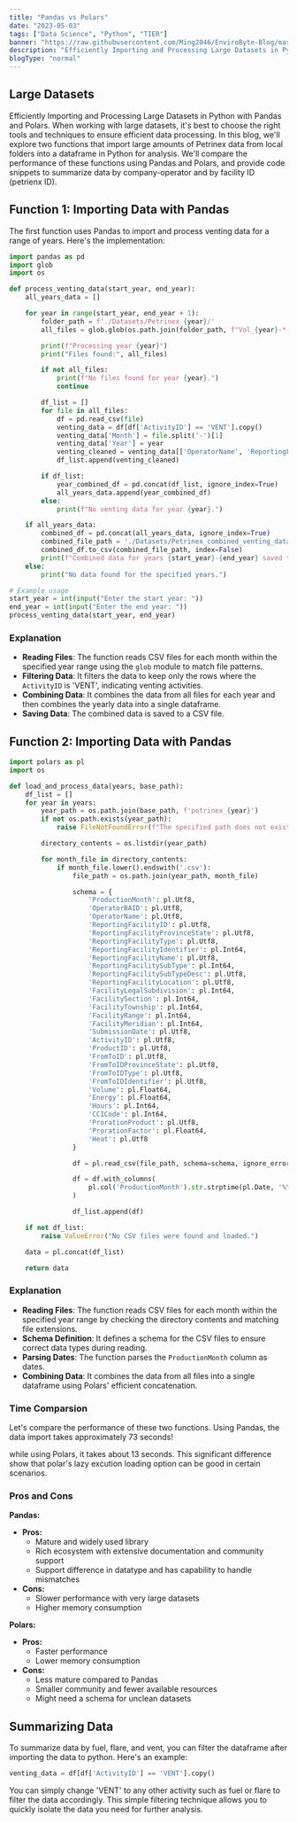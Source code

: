 ```yaml
---
title: "Pandas vs Polars"
date: "2023-05-03"
tags: ["Data Science", "Python", "TIER"]
banner: "https://raw.githubusercontent.com/Ming2046/EnviroByte-Blog/master/images/PandasvsPolar.png"
description: "Efficiently Importing and Processing Large Datasets in Python with Pandas and Polars"
blogType: "normal"
---
```


## Large Datasets

Efficiently Importing and Processing Large Datasets in Python with Pandas and Polars.
When working with large datasets, it's best to choose the right tools and techniques to ensure efficient data processing. In this blog, we'll explore two functions that import large amounts of Petrinex data from local folders into a dataframe in Python for analysis. We'll compare the performance of these functions using Pandas and Polars, and provide code snippets to summarize data by company-operator and by facility ID (petrienx ID).

## Function 1: Importing Data with Pandas

The first function uses Pandas to import and process venting data for a range of years. Here's the implementation:

```python
import pandas as pd
import glob
import os

def process_venting_data(start_year, end_year):
    all_years_data = []

    for year in range(start_year, end_year + 1):
        folder_path = f'./Datasets/Petrinex_{year}/'
        all_files = glob.glob(os.path.join(folder_path, f"Vol_{year}-*-AB.CSV"))

        print(f"Processing year {year}")
        print("Files found:", all_files)

        if not all_files:
            print(f"No files found for year {year}.")
            continue

        df_list = []
        for file in all_files:
            df = pd.read_csv(file)
            venting_data = df[df['ActivityID'] == 'VENT'].copy()
            venting_data['Month'] = file.split('-')[1]
            venting_data['Year'] = year
            venting_cleaned = venting_data[['OperatorName', 'ReportingFacilityID', 'Volume', 'Month', 'Year']]
            df_list.append(venting_cleaned)

        if df_list:
            year_combined_df = pd.concat(df_list, ignore_index=True)
            all_years_data.append(year_combined_df)
        else:
            print(f"No venting data for year {year}.")

    if all_years_data:
        combined_df = pd.concat(all_years_data, ignore_index=True)
        combined_file_path = './Datasets/Petrinex_combined_venting_data.csv'
        combined_df.to_csv(combined_file_path, index=False)
        print(f"Combined data for years {start_year}-{end_year} saved to {combined_file_path}")
    else:
        print("No data found for the specified years.")

# Example usage
start_year = int(input("Enter the start year: "))
end_year = int(input("Enter the end year: "))
process_venting_data(start_year, end_year)
```

### Explanation

- **Reading Files**: The function reads CSV files for each month within the specified year range using the `glob` module to match file patterns.
- **Filtering Data**: It filters the data to keep only the rows where the `ActivityID` is 'VENT', indicating venting activities.
- **Combining Data**: It combines the data from all files for each year and then combines the yearly data into a single dataframe.
- **Saving Data**: The combined data is saved to a CSV file.

## Function 2: Importing Data with Pandas

```python
import polars as pl
import os

def load_and_process_data(years, base_path):
    df_list = []
    for year in years:
        year_path = os.path.join(base_path, f'petrinex_{year}')
        if not os.path.exists(year_path):
            raise FileNotFoundError(f"The specified path does not exist: {year_path}")

        directory_contents = os.listdir(year_path)

        for month_file in directory_contents:
            if month_file.lower().endswith('.csv'):
                file_path = os.path.join(year_path, month_file)

                schema = {
                    'ProductionMonth': pl.Utf8,
                    'OperatorBAID': pl.Utf8,
                    'OperatorName': pl.Utf8,
                    'ReportingFacilityID': pl.Utf8,
                    'ReportingFacilityProvinceState': pl.Utf8,
                    'ReportingFacilityType': pl.Utf8,
                    'ReportingFacilityIdentifier': pl.Int64,
                    'ReportingFacilityName': pl.Utf8,
                    'ReportingFacilitySubType': pl.Int64,
                    'ReportingFacilitySubTypeDesc': pl.Utf8,
                    'ReportingFacilityLocation': pl.Utf8,
                    'FacilityLegalSubdivision': pl.Int64,
                    'FacilitySection': pl.Int64,
                    'FacilityTownship': pl.Int64,
                    'FacilityRange': pl.Int64,
                    'FacilityMeridian': pl.Int64,
                    'SubmissionDate': pl.Utf8,
                    'ActivityID': pl.Utf8,
                    'ProductID': pl.Utf8,
                    'FromToID': pl.Utf8,
                    'FromToIDProvinceState': pl.Utf8,
                    'FromToIDType': pl.Utf8,
                    'FromToIDIdentifier': pl.Utf8,
                    'Volume': pl.Float64,
                    'Energy': pl.Float64,
                    'Hours': pl.Int64,
                    'CCICode': pl.Int64,
                    'ProrationProduct': pl.Utf8,
                    'ProrationFactor': pl.Float64,
                    'Heat': pl.Utf8
                }

                df = pl.read_csv(file_path, schema=schema, ignore_errors=True)

                df = df.with_columns(
                    pl.col('ProductionMonth').str.strptime(pl.Date, '%Y-%m')
                )

                df_list.append(df)

    if not df_list:
        raise ValueError("No CSV files were found and loaded.")

    data = pl.concat(df_list)

    return data
```

### Explanation

- **Reading Files**: The function reads CSV files for each month within the specified year range by checking the directory contents and matching file extensions.
- **Schema Definition**: It defines a schema for the CSV files to ensure correct data types during reading.
- **Parsing Dates**: The function parses the `ProductionMonth` column as dates.
- **Combining Data**: It combines the data from all files into a single dataframe using Polars' efficient concatenation.

### Time Comparsion

Let's compare the performance of these two functions. Using Pandas, the data import takes approximately 73 seconds!

while using Polars, it takes about 13 seconds. This significant difference show that polar's lazy excution loading option can be good in certain scenarios.

### Pros and Cons

**Pandas:**

- **Pros:**
  - Mature and widely used library
  - Rich ecosystem with extensive documentation and community support
  - Support difference in datatype and has capability to handle mismatches
- **Cons:**
  - Slower performance with very large datasets
  - Higher memory consumption

**Polars:**

- **Pros:**
  - Faster performance
  - Lower memory consumption
- **Cons:**
  - Less mature compared to Pandas
  - Smaller community and fewer available resources
  - Might need a schema for unclean datasets

## Summarizing Data

To summarize data by fuel, flare, and vent, you can filter the dataframe after importing the data to python. Here's an example:

```python
venting_data = df[df['ActivityID'] == 'VENT'].copy()
```

You can simply change 'VENT' to any other activity such as fuel or flare to filter the data accordingly. This simple filtering technique allows you to quickly isolate the data you need for further analysis.
